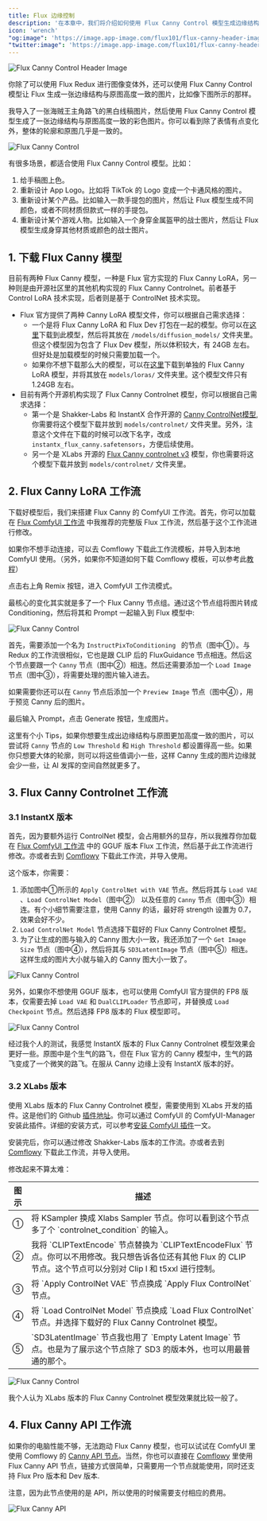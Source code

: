 ```yaml
---
title: Flux 边缘控制
description: '在本章中，我们将介绍如何使用 Flux Canny Control 模型生成边缘结构与原图高度一致的图片。'
icon: 'wrench'
"og:image": 'https://image.app-image.com/flux101/flux-canny-header-image.png'
"twitter:image": 'https://image.app-image.com/flux101/flux-canny-header-image.png'
---
```


<Frame caption="此图由 AI 生成">
  <img
    className="rounded-xl"
    src="/images/intermediate/flux-canny-control/flux-canny-header-image.png"
    alt="Flux Canny Control Header Image"
  />
</Frame>

你除了可以使用 Flux Redux 进行图像变体外，还可以使用 Flux Canny Control 模型让 Flux 生成一张边缘结构与原图高度一致的图片，比如像下图所示的那样。

我导入了一张海贼王主角路飞的黑白线稿图片，然后使用 Flux Canny Control 模型生成了一张边缘结构与原图高度一致的彩色图片。你可以看到除了表情有点变化外，整体的轮廓和原图几乎是一致的。

<Frame>
  <img
    className="rounded-xl"
    src="/images/intermediate/flux-canny-control/flux-canny-control-compare.png"
    alt="Flux Canny Control"
  />
</Frame>

有很多场景，都适合使用 Flux Canny Control 模型。比如：
1. 给手稿图上色。
2. 重新设计 App Logo。比如将 TikTok 的 Logo 变成一个卡通风格的图片。
3. 重新设计某个产品。比如输入一款手提包的图片，然后让 Flux 模型生成不同颜色，或者不同材质但款式一样的手提包。
4. 重新设计某个游戏人物。比如输入一个身穿金属盔甲的战士图片，然后让 Flux 模型生成身穿其他材质或颜色的战士图片。


## 1. 下载 Flux Canny 模型

目前有两种 Flux Canny 模型，一种是 Flux 官方实现的 Flux Canny LoRA，另一种则是由开源社区里的其他机构实现的 Flux Canny Controlnet。前者基于 Control LoRA 技术实现，后者则是基于 ControlNet 技术实现。

* Flux 官方提供了两种 Canny LoRA 模型文件，你可以根据自己需求选择：
  - 一个是将 Flux Canny LoRA 和 Flux Dev 打包在一起的模型。你可以在[这里](https://huggingface.co/black-forest-labs/FLUX.1-Canny-dev/tree/main)下载到此模型，然后将其放在 `/models/diffusion_models/` 文件夹里。但这个模型因为包含了 Flux Dev 模型，所以体积较大，有 24GB 左右。但好处是加载模型的时候只需要加载一个。
  - 如果你不想下载那么大的模型，可以在[这里](https://huggingface.co/black-forest-labs/FLUX.1-Canny-dev-lora/tree/main)下载到单独的 Flux Canny LoRA 模型，并将其放在 `models/loras/` 文件夹里。这个模型文件只有 1.24GB 左右。
* 目前有两个开源机构实现了 Flux Canny Controlnet 模型，你可以根据自己需求选择：
  - 第一个是 Shakker-Labs 和 InstantX 合作开源的 [Canny  ControlNet模型](https://huggingface.co/InstantX/FLUX.1-dev-Controlnet-Canny/blob/main/diffusion_pytorch_model.safetensors),你需要将这个模型下载并放到 `models/controlnet/` 文件夹里。另外，注意这个文件在下载的时候可以改下名字，改成 `instantx_flux_canny.safetensors`，方便后续使用。
  - 另一个是 XLabs 开源的 [Flux Canny controlnet v3](https://huggingface.co/XLabs-AI/flux-controlnet-collections/tree/main) 模型，你也需要将这个模型下载并放到 `models/controlnet/` 文件夹里。

## 2. Flux Canny LoRA 工作流

下载好模型后，我们来搭建 Flux Canny 的 ComfyUI 工作流。首先，你可以加载在 [Flux ComfyUI 工作流](../basics/flux-comfyui-workflow) 中我推荐的完整版 Flux 工作流，然后基于这个工作流进行修改。

如果你不想手动连接，可以去 Comflowy 下载此工作流模板，并导入到本地 ComfyUI 使用。（另外，如果你不知道如何下载 Comflowy 模板，可以参考此[教程](https://intercom.help/comflowy/en/articles/10229083-how-do-i-get-the-workflow-template)）

<Card title="Flux ComfyUI 工作流模板" icon="cloud-arrow-down" href="https://app.comflowy.com/app/5a740d62-46cc-488a-9498-e79886388f69" horizontal>
  点击右上角 Remix 按钮，进入 ComfyUI 工作流模式。
</Card>

最核心的变化其实就是多了一个 Flux Canny 节点组。通过这个节点组将图片转成 Conditioning，然后将其和 Prompt 一起输入到 Flux 模型中:

<Frame>
  <img
    className="rounded-xl"
    src="/images/intermediate/flux-canny-control/flux-canny-control-workflow.jpeg"
    alt="Flux Canny Control"
  />
</Frame>

首先，需要添加一个名为 `InstructPixToConditioning ` 的节点（图中①）。与 Redux 的工作流很相似，它也是跟 CLIP 后的 FluxGuidance 节点相连。然后这个节点要跟一个 `Canny` 节点（图中②）相连。然后还需要添加一个 `Load Image` 节点（图中③），将需要处理的图片输入进去。

如果需要你还可以在 `Canny` 节点后添加一个 `Preview Image` 节点（图中④），用于预览 Canny 后的图片。

最后输入 Prompt，点击 Generate 按钮，生成图片。

这里有个小 Tips，如果你想要生成出边缘结构与原图更加高度一致的图片，可以尝试将 `Canny` 节点的 `Low Threshold` 和 `High Threshold` 都设置得高一些。如果你只想要大体的轮廓，则可以将这些值调小一些，这样 Canny 生成的图片边缘就会少一些，让 AI 发挥的空间自然就更多了。

## 3. Flux Canny Controlnet 工作流

### 3.1 InstantX 版本

首先，因为要额外运行 ControlNet 模型，会占用额外的显存，所以我推荐你加载在 [Flux ComfyUI 工作流](../basics/flux-comfyui-workflow) 中的 GGUF 版本 Flux 工作流，然后基于此工作流进行修改。亦或者去到 [Comflowy](https://app.comflowy.com/app/s-flux-dev-gguf-workflow-db9bd4) 下载此工作流，并导入使用。

这个版本，你需要：

1. 添加图中①所示的 `Apply ControlNet with VAE` 节点。然后将其与 `Load VAE` 、`Load ControlNet Model`（图中②） 以及任意的 `Canny` 节点（图中③）相连。有个小细节需要注意，使用 Canny 的话，最好将 strength 设置为 0.7，效果会好不少。
2. `Load ControlNet Model` 节点选择下载好的 Flux Canny Controlnet 模型。
3. 为了让生成的图与输入的 Canny 图大小一致，我还添加了一个 `Get Image Size` 节点（图中④），然后将其与 `SD3LatentImage` 节点（图中⑤）相连。这样生成的图片大小就与输入的 Canny 图大小一致了。

<Frame>
  <img
    className="rounded-xl"
    src="/images/intermediate/flux-canny-control/flux-canny-control-shakker-workflow.png"
    alt="Flux Canny Control"
  />
</Frame>

另外，如果你不想使用 GGUF 版本，也可以使用 ComfyUI 官方提供的 FP8 版本，仅需要去掉 `Load VAE` 和 `DualCLIPLoader` 节点即可，并替换成 `Load Checkpoint` 节点。然后选择 FP8 版本的 Flux 模型即可。

<Frame>
  <img
    className="rounded-xl"
    src="/images/intermediate/flux-canny-control/flux-canny-control-fp8-workflow.png"
    alt="Flux Canny Control"
  />
</Frame>

经过我个人的测试，我感觉 InstantX 版本的 Flux Canny Controlnet 模型效果会更好一些。原图中是个生气的路飞，但在 Flux 官方的 Canny 模型中，生气的路飞变成了一个微笑的路飞。在服从 Canny 边缘上没有 InstantX 版本的好。


### 3.2 XLabs 版本

使用 XLabs 版本的 Flux Canny Controlnet 模型，需要使用到 XLabs 开发的插件。这是他们的 Github [插件地址](https://github.com/XLabs-AI/x-flux-comfyui)。你可以通过 ComfyUI 的 ComfyUI-Manager 安装此插件。详细的安装方式，可以参考[安装 ComfyUI 插件](https://comflowy.com/advanced/how-to-install-comfyui-extension)一文。

安装完后，你可以通过修改 Shakker-Labs 版本的工作流。亦或者去到 [Comflowy](https://app.comflowy.com/app/s-flux-dev-gguf-workflow-db9bd4) 下载此工作流，并导入使用。

修改起来不算太难：

<table>
  <thead>
    <tr>
      <th width="5%">图示</th>
      <th>描述</th>
    </tr>
  </thead>
  <tbody>
    <tr>
      <td>①</td>
      <td>将 KSampler 换成 Xlabs Sampler 节点。你可以看到这个节点多了个 `controlnet_condition` 的输入。</td>
    </tr>
    <tr>
      <td>②</td>
      <td>我将 `CLIPTextEncode` 节点替换为 `CLIPTextEncodeFlux` 节点。你可以不用修改。我只想告诉各位还有其他 Flux 的 CLIP 节点。这个节点可以分别对 Clip l 和 t5xxl 进行控制。</td>
    </tr>
    <tr>
      <td>③</td>
      <td>将 `Apply ControlNet VAE` 节点换成 `Apply Flux ControlNet` 节点。</td>
    </tr>
    <tr>
      <td>④</td>
      <td>将 `Load ControlNet Model` 节点换成 `Load Flux ControlNet` 节点。并选择下载好的 Flux Canny Controlnet 模型。</td>
    </tr>
    <tr>
      <td>⑤</td>
      <td>`SD3LatentImage` 节点我也用了 `Empty Latent Image` 节点。也是为了展示这个节点除了 SD3 的版本外，也可以用最普通的那个。</td>
    </tr>
  </tbody>
</table>

<Frame>
  <img
    className="rounded-xl"
    src="/images/intermediate/flux-canny-control/flux-canny-control-xlabs-workflow.png"
    alt="Flux Canny Control"
  />
</Frame>

我个人认为 XLabs 版本的 Flux Canny Controlnet 模型效果就比较一般了。

## 4. Flux Canny API 工作流

如果你的电脑性能不够，无法跑动 Flux Canny 模型，也可以试试在 ComfyUI 里使用 Comflowy 的 [Canny API 节点](https://github.com/6174/comflowy-nodes)。当然，你也可以直接在 [Comflowy](https://app.comflowy.com) 里使用 Flux Canny API 节点，链接方式很简单，只需要用一个节点就能使用，同时还支持 Flux Pro 版本和 Dev 版本.

<Note>注意，因为此节点使用的是 API，所以使用的时候需要支付相应的费用。</Note>

<Frame>
  <img
    className="rounded-xl"
    src="/images/intermediate/flux-canny-control/flux-canny-control-api-workflow.png"
    alt="Flux Canny API"
  />
</Frame>